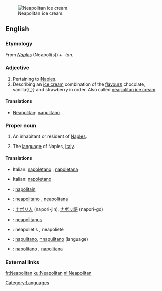 [[Image:Neapolitan ice cream UK.JPG|thumb|right|Neapolitan ice cream.]]
==English==

===Etymology===
From ''[[Naples]]'' (Neapoli(s)) + ''-tan''.

===Adjective===
{{en-adj|-}}

# Pertaining to [[Naples]].
# Describing an [[ice cream]] combination of the [[flavours]] chocolate, vanilla{{,}} and strawberry in order. Also called [[neapolitan ice cream]].

====Translations====
{{trans-top|pertaining to Naples}}
*[[Neapolitan]]: [[napulitano]]
{{trans-mid}}
{{trans-bottom}}

===Proper noun===
{{en-proper noun|s}}

# {{countable}} An inhabitant or resident of [[Naples]].
# {{uncountable}} The [[language]] of Naples, [[Italy]].

====Translations====
{{trans-top|inhabitant or resident of Naples}}
*Italian: [[napoletano]] {{m}}, [[napoletana]] {{f}}
{{trans-mid}}
{{trans-bottom}}

{{trans-top|language of Naples, Italy}}
*Italian: [[napoletano]] {{m}}
{{trans-mid}}
{{trans-bottom}}

{{checktrans}}
*{{ttbc|French}}: [[napolitain]]
*{{ttbc|Interlingua}}: [[neapolitano]] {{m}}, [[neapolitana]] {{f}}
*{{ttbc|Japanese}}: [[ナポリ人]] (napori-jin), [[ナポリ語]] (napori-go)
*{{ttbc|Latin}}: [[neapolitanus]]
*{{ttbc|Lithuanian}}: neapolietis {{m}}, neapolietė {{f}}
*{{ttbc|Neapolitan}}: [[napulitano]], [[nnapulitano]] (language)
*{{ttbc|Portuguese}}: [[napolitano]] {{m}}, [[napolitana]] {{f}}

===External links===
{{ethnologue|code=nap}}

[[Category:Languages]]

[[fr:Neapolitan]]
[[ku:Neapolitan]]
[[nl:Neapolitan]]